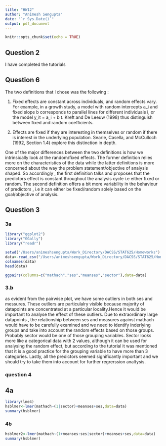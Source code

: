 ```yaml
---
title: "HW12"
author: "Animesh Sengupta"
date: "`r Sys.Date()`"
output: pdf_document
---
```


```r
knitr::opts_chunk$set(echo = TRUE)
```

## Question 2

I have completed the tutorials

## Question 6

The two definitions that I chose was the following :

(1) Fixed effects are constant across individuals, and random effects vary. For example, in a growth study, a model with random intercepts a_i and fixed slope b corresponds to parallel lines for different individuals i, or the model y_it = a_i + b t. Kreft and De Leeuw (1998) thus distinguish between fixed and random coefficients.

(2) Effects are fixed if they are interesting in themselves or random if there is interest in the underlying population. Searle, Casella, and McCulloch (1992, Section 1.4) explore this distinction in depth.

One of the major differences between the two definitions is how we intrinsically look at the random/fixed effects. The former definition relies more on the characteristics of the data while the latter definitions is more concerned about the way the problem statement/objective of analysis shaped. So accordingly , the first definition talks and proposes that the predictors effect is constant throughout the analysis cycle i.e either fixed or random. The second definition offers a bit more variability in the behaviour of predictors , i.e it can either be fixed/random solely based on the goal/objective of analysis.

## Question 3

### 3a
```r
library("ggplot2")
library("GGally")   
library("readr")

setwd("/Users/animeshsengupta/Work_Directory/DACSS/STAT625/Homeworks")
data<-read_csv("/Users/animeshsengupta/Work_Directory/DACSS/STAT625/Homeworks/HSB_data.csv",skip=0)
colnames(data)
head(data)

ggpairs(columns=c("mathach","ses","meanses","sector"),data=data)

```

### 3.b
as evident from the pairwise plot, we have some outliers in both ses and messures. These outliers are particulalry visible because majority of datapoints are concentrated at a particular locality.Hence it would be important to analyse the effect of these outliers. Due to extraordinary large datapoints , the relationship between ses and measures against mathach would have to be carefully examined and we need to identify inderlying groups and take into account the random effects based on those groups. Probably sector would be one of those grouping variables. Sector looks more like a categorical data with 2 values, although it can be used for analysing the random effect, but according to the tutorial it was mentioned that it is a good practice for the grouping variable to have more than 3 categories. Lastly, all the predictors seemed significantly important and we should try to take them into account for further regrerssion analtysis. 

### question 4

## 4a
```r
library(lme4)
hsblmer<-lmer(mathach~(1|sector)+meanses+ses,data=data)
summary(hsblmer)
```
### 4b
```r
hsblmer2<-lmer(mathach~(1+meanses:ses|sector)+meanses+ses,data=data)
summary(hsblmer)
```
